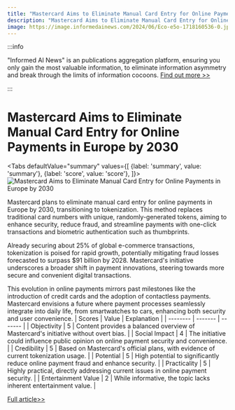 ```yaml
---
title: "Mastercard Aims to Eliminate Manual Card Entry for Online Payments in Europe by 2030"
description: "Mastercard Aims to Eliminate Manual Card Entry for Online Payments in Europe by 2030"
image: https://image.informedainews.com/2024/06/Eco-e5o-1718160536-0.jpg
---
```



:::info

"Informed AI News" is an publications aggregation platform, ensuring you only gain the most valuable information, to eliminate information asymmetry and break through the limits of information cocoons.  [Find out more >>](/docs/guides)

:::

# Mastercard Aims to Eliminate Manual Card Entry for Online Payments in Europe by 2030


<Tabs
	defaultValue="summary"
	values={[
	{label: 'summary', value: 'summary'},
	{label: 'score', value: 'score'},
]}>
<TabItem value="summary">
<img
  src="https://image.informedainews.com/2024/06/Eco-e5o-1718160536-0.jpg"
  alt="Mastercard Aims to Eliminate Manual Card Entry for Online Payments in Europe by 2030"
/>



Mastercard plans to eliminate manual card entry for online payments in Europe by 2030, transitioning to tokenization. This method replaces traditional card numbers with unique, randomly-generated tokens, aiming to enhance security, reduce fraud, and streamline payments with one-click transactions and biometric authentication such as thumbprints.

Already securing about 25% of global e-commerce transactions, tokenization is poised for rapid growth, potentially mitigating fraud losses forecasted to surpass $91 billion by 2028. Mastercard's initiative underscores a broader shift in payment innovations, steering towards more secure and convenient digital transactions.

This evolution in online payments mirrors past milestones like the introduction of credit cards and the adoption of contactless payments. Mastercard envisions a future where payment processes seamlessly integrate into daily life, from smartwatches to cars, enhancing both security and user convenience.
</TabItem>
<TabItem value="score">
	| Scores     | Value   | Explanation |
	| -------- | ------- | ------- |
	| Objectivity  | 5    | Content provides a balanced overview of Mastercard's initiative without overt bias.    |
	| Social Impact | 4     | The initiative could influence public opinion on online payment security and convenience.    |
	| Credibility    | 5    | Based on Mastercard's official plans, with evidence of current tokenization usage.    |
	| Potential    | 5    | High potential to significantly reduce online payment fraud and enhance security.    |
	| Practicality    | 5    | Highly practical, directly addressing current issues in online payment security.    |
	| Entertainment Value    | 2    | While informative, the topic lacks inherent entertainment value.    |
</TabItem>
</Tabs>

[Full article>>](https://www.cnbc.com/2024/06/11/mastercard-to-phase-out-card-entry-for-e-commerce-by-2030-in-europe.html)
